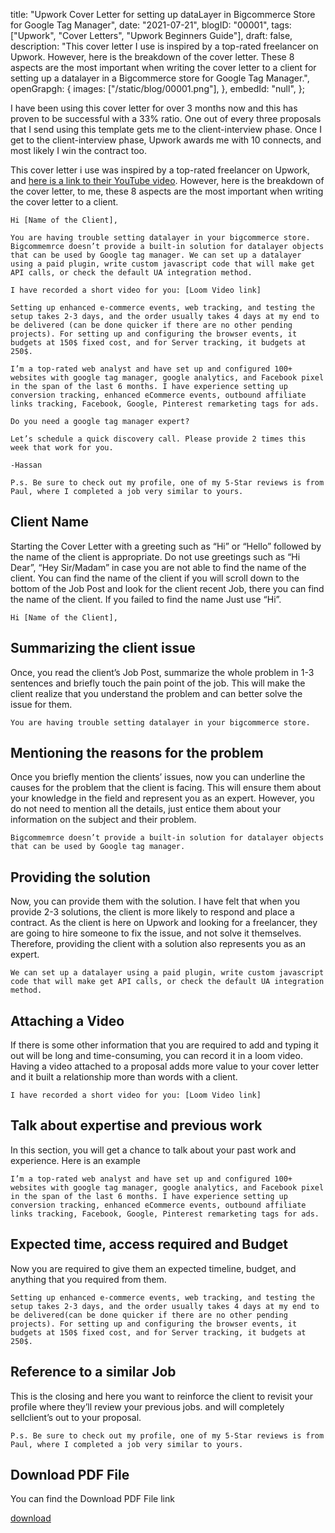  title:
  "Upwork Cover Letter for setting up dataLayer in Bigcommerce Store for Google Tag Manager",
 date: "2021-07-21",
 blogID: "00001",
 tags: ["Upwork", "Cover Letters", "Upwork Beginners Guide"],
 draft: false,
 description:
  "This cover letter I use is inspired by a top-rated freelancer on Upwork. However, here is the breakdown of the cover letter. These 8 aspects are the most important when writing the cover letter to a client for setting up a datalayer in a Bigcommerce store for Google Tag Manager.",
 openGrapgh: {
  images: ["/static/blog/00001.png"],
 },
 embedId: "null",
};

I have been using this cover letter for over 3 months now and this has proven to be successful with a 33% ratio. One out of every three proposals that I send using this template gets me to the client-interview phase. Once I get to the client-interview phase, Upwork awards me with 10 connects, and most likely I win the contract too.

This cover letter i use was inspired by a top-rated freelancer on Upwork, and [here is a link to their YouTube video](https://www.youtube.com/watch?v=iGItwYOYB_E&list=PLCfjqPPfH_dYeX3RNc1JfnEjqKeYbb8A8&index=5). However, here is the breakdown of the cover letter, to me, these 8 aspects are the most important when writing the cover letter to a client.

```
Hi [Name of the Client],

You are having trouble setting datalayer in your bigcommerce store. Bigcommemrce doesn’t provide a built-in solution for datalayer objects that can be used by Google tag manager. We can set up a datalayer using a paid plugin, write custom javascript code that will make get API calls, or check the default UA integration method.

I have recorded a short video for you: [Loom Video link]

Setting up enhanced e-commerce events, web tracking, and testing the setup takes 2-3 days, and the order usually takes 4 days at my end to be delivered (can be done quicker if there are no other pending projects). For setting up and configuring the browser events, it budgets at 150$ fixed cost, and for Server tracking, it budgets at 250$.

I’m a top-rated web analyst and have set up and configured 100+ websites with google tag manager, google analytics, and Facebook pixel in the span of the last 6 months. I have experience setting up conversion tracking, enhanced eCommerce events, outbound affiliate links tracking, Facebook, Google, Pinterest remarketing tags for ads.

Do you need a google tag manager expert?

Let’s schedule a quick discovery call. Please provide 2 times this week that work for you.

-Hassan

P.s. Be sure to check out my profile, one of my 5-Star reviews is from Paul, where I completed a job very similar to yours.
```

## Client Name

Starting the Cover Letter with a greeting such as “Hi” or “Hello” followed by the name of the client is appropriate. Do not use greetings such as “Hi Dear”, “Hey Sir/Madam” in case you are not able to find the name of the client. You can find the name of the client if you will scroll down to the bottom of the Job Post and look for the client recent Job, there you can find the name of the client. If you failed to find the name Just use “Hi”.

```
Hi [Name of the Client],
```

## Summarizing the client issue

Once, you read the client’s Job Post, summarize the whole problem in 1-3 sentences and briefly touch the pain point of the job. This will make the client realize that you understand the problem and can better solve the issue for them.

```
You are having trouble setting datalayer in your bigcommerce store.
```

## Mentioning the reasons for the problem

Once you briefly mention the clients’ issues, now you can underline the causes for the problem that the client is facing. This will ensure them about your knowledge in the field and represent you as an expert. However, you do not need to mention all the details, just entice them about your information on the subject and their problem.

```
Bigcommemrce doesn’t provide a built-in solution for datalayer objects that can be used by Google tag manager.
```

## Providing the solution

Now, you can provide them with the solution. I have felt that when you provide 2-3 solutions, the client is more likely to respond and place a contract. As the client is here on Upwork and looking for a freelancer, they are going to hire someone to fix the issue, and not solve it themselves. Therefore, providing the client with a solution also represents you as an expert.

```
We can set up a datalayer using a paid plugin, write custom javascript code that will make get API calls, or check the default UA integration method.
```

## Attaching a Video

If there is some other information that you are required to add and typing it out will be long and time-consuming, you can record it in a loom video. Having a video attached to a proposal adds more value to your cover letter and it built a relationship more than words with a client.

```
I have recorded a short video for you: [Loom Video link]
```

## Talk about expertise and previous work

In this section, you will get a chance to talk about your past work and experience. Here is an example

```
I’m a top-rated web analyst and have set up and configured 100+ websites with google tag manager, google analytics, and Facebook pixel in the span of the last 6 months. I have experience setting up conversion tracking, enhanced eCommerce events, outbound affiliate links tracking, Facebook, Google, Pinterest remarketing tags for ads.
```

## Expected time, access required and Budget

Now you are required to give them an expected timeline, budget, and anything that you required from them.

```
Setting up enhanced e-commerce events, web tracking, and testing the setup takes 2-3 days, and the order usually takes 4 days at my end to be delivered(can be done quicker if there are no other pending projects). For setting up and configuring the browser events, it budgets at 150$ fixed cost, and for Server tracking, it budgets at 250$.
```

## Reference to a similar Job

This is the closing and here you want to reinforce the client to revisit your profile where they’ll review your previous jobs. and will completely sellclient’s out to your proposal.

```
P.s. Be sure to check out my profile, one of my 5-Star reviews is from Paul, where I completed a job very similar to yours.
```

## Download PDF File

You can find the Download PDF File link

<a href='/static/blog/00001_1.pdf' download>
 download
</a>
